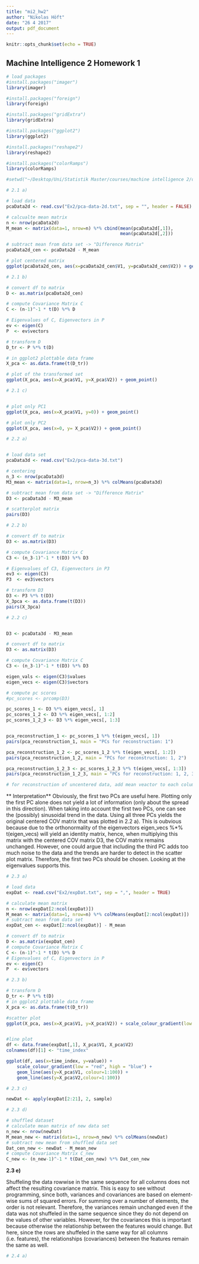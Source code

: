 ```yaml
---
title: "mi2_hw2"
author: "Nikolas Höft"
date: "26 4 2017"
output: pdf_document
---
```


```r
knitr::opts_chunk$set(echo = TRUE)
```

## Machine Intelligence 2 Homework 1



```r
# load packages
#install.packages("imager")
library(imager)

#install.packages("foreign")
library(foreign)

#install.packages("gridExtra")
library(gridExtra)

#install.packages("ggplot2")
library(ggplot2)

#install.packages("reshape2")
library(reshape2)

#install.packages("colorRamps")
library(colorRamps)

#setwd("~/Desktop/Uni/Statistik Master/courses/machine intelligence 2/data/natIMG.jpeg")

```

```r
# 2.1 a)

# load data
pcaData2d <- read.csv("Ex2/pca-data-2d.txt", sep = "", header = FALSE)

# calcualte mean matrix
n <- nrow(pcaData2d)
M_mean <- matrix(data=1, nrow=n) %*% cbind(mean(pcaData2d[,1]),
                                           mean(pcaData2d[,2]))

# subtract mean from data set -> "Difference Matrix"
pcaData2d_cen <- pcaData2d - M_mean

# plot centered matrix
ggplot(pcaData2d_cen, aes(x=pcaData2d_cen$V1, y=pcaData2d_cen$V2)) + geom_point()
```


```r
# 2.1 b)

# convert df to matrix
D <- as.matrix(pcaData2d_cen)

# compute Covariance Matrix C
C <- (n-1)^-1 * t(D) %*% D

# Eigenvalues of C, Eigenvectors in P
ev <- eigen(C)
P  <- ev$vectors

# transform D
D_tr <- P %*% t(D)

# in ggplot2 plottable data frame
X_pca <- as.data.frame(t(D_tr)) 

# plot of the transformed set
ggplot(X_pca, aes(x=X_pca$V1, y=X_pca$V2)) + geom_point()
```

```r
# 2.1 c)


# plot only PC1 
ggplot(X_pca, aes(x=X_pca$V1, y=0)) + geom_point()

# plot only PC2
ggplot(X_pca, aes(x=0, y= X_pca$V2)) + geom_point()
```

```r
# 2.2 a)


# load data set
pcaData3d <- read.csv("Ex2/pca-data-3d.txt")

# centering
n_3 <- nrow(pcaData3d)
M3_mean <- matrix(data=1, nrow=n_3) %*% colMeans(pcaData3d)

# subtract mean from data set -> "Difference Matrix"
D3 <- pcaData3d - M3_mean

# scatterplot matrix
pairs(D3)
```

```r
# 2.2 b)

# convert df to matrix
D3 <- as.matrix(D3)

# compute Covariance Matrix C
C3 <- (n_3-1)^-1 * t(D3) %*% D3

# Eigenvalues of C3, Eigenvectors in P3
ev3 <- eigen(C3)
P3  <- ev3$vectors

# transform D3
D3 <- P3 %*% t(D3)
X_3pca <- as.data.frame(t(D3)) 
pairs(X_3pca)
```

```r
# 2.2 c)


D3 <- pcaData3d - M3_mean

# convert df to matrix
D3 <- as.matrix(D3)

# compute Covariance Matrix C
C3 <- (n_3-1)^-1 * t(D3) %*% D3

eigen_vals <- eigen(C3)$values
eigen_vecs <- eigen(C3)$vectors

# compute pc scores
#pc_scores <- prcomp(D3)

pc_scores_1 <- D3 %*% eigen_vecs[, 1]
pc_scores_1_2 <- D3 %*% eigen_vecs[, 1:2]
pc_scores_1_2_3 <- D3 %*% eigen_vecs[, 1:3]


pca_reconstruction_1 <- pc_scores_1 %*% t(eigen_vecs[, 1])
pairs(pca_reconstruction_1, main = "PCs for reconstruction: 1")

pca_reconstruction_1_2 <- pc_scores_1_2 %*% t(eigen_vecs[, 1:2])
pairs(pca_reconstruction_1_2, main = "PCs for reconstruction: 1, 2")

pca_reconstruction_1_2_3 <- pc_scores_1_2_3 %*% t(eigen_vecs[, 1:3])
pairs(pca_reconstruction_1_2_3, main = "PCs for reconstruction: 1, 2, 3")

# for reconstruction of uncentered data, add mean veactor to each column (add M3)
```

** Interpretation**
Obviously, the first two PCs are useful here. Plotting only the first PC alone 
does not yield a lot of information (only about the spread in this direction). 
When taking into account the first two PCs, one can see the (possibly) sinusoidal
trend in the data. Using all three PCs yields the original centered COV matrix
that was plotted in 2.2 a). This is oubvious because due to the orthonormality
of the eigenvectors eigen_vecs %*% t(eigen_vecs) will yield an identity matrix,
hence, when multiplying this matrix with the centered COV matrix D3, the COV
matrix remains unchanged. However, one could argue that including the third PC
adds too much noise to the data and the trends are harder to detect in the 
scatter plot matrix. Therefore, the first two PCs should be chosen. Looking
at the eigenvalues supports this.


```r
# 2.3 a)

# load data
expDat <- read.csv("Ex2/expDat.txt", sep = ",", header = TRUE)

# calculate mean matrix
n <- nrow(expDat[2:ncol(expDat)])
M_mean <- matrix(data=1, nrow=n) %*% colMeans(expDat[2:ncol(expDat)])
# subtract mean from data set 
expDat_cen <- expDat[2:ncol(expDat)] - M_mean

# convert df to matrix
D <- as.matrix(expDat_cen)
# compute Covariance Matrix C
C <- (n-1)^-1 * t(D) %*% D
# Eigenvalues of C, Eigenvectors in P
ev <- eigen(C)
P  <- ev$vectors

```



```r
# 2.3 b)

# transform D
D_tr <- P %*% t(D)
# in ggplot2 plottable data frame
X_pca <- as.data.frame(t(D_tr)) 

#scatter plot
ggplot(X_pca, aes(x=X_pca$V1, y=X_pca$V2)) + scale_colour_gradient(low = "red", high = "blue") + geom_point(aes(colour=1:100))


#line plot
df <- data.frame(expDat[,1], X_pca$V1, X_pca$V2)
colnames(df)[1] <- "time_index"

ggplot(df, aes(x=time_index, y=value)) + 
    scale_colour_gradient(low = "red", high = "blue") + 
    geom_line(aes(y=X_pca$V1, colour=1:100)) + 
    geom_line(aes(y=X_pca$V2,colour=1:100))


```

```r
# 2.3 c)

newDat <- apply(expDat[2:21], 2, sample)
```

```r
# 2.3 d)

# shuffled dataset
# calculate mean matrix of new data set
n_new <- nrow(newDat)
M_mean_new <- matrix(data=1, nrow=n_new) %*% colMeans(newDat)
# subtract new mean from shuffled data set
Dat_cen_new <- newDat - M_mean_new
# compute Covariance Matrix C_new 
C_new <- (n_new-1)^-1 * t(Dat_cen_new) %*% Dat_cen_new
```

**2.3 e)** 

Shuffeling the data rowwise in the same sequence for all columns does not affect
the resulting covariance matrix. This is easy to see without programming, since
both, variances and covariances are based on element-wise sums of squared errors. 
For summing over a number of elements, the order is not relevant. Therefore, the 
variances remain unchanged even if the data was not shuffeled in the same sequence
since they do not depend on the values of other variables.
However, for the covariances this is important because otherwise the relationship
between the features would change. But here, since the rows 
are shuffeled in the same way for all columns (i.e. features), the relationships 
(covariances) between the features remain the same as well.


```r
# 2.4 a)

```

